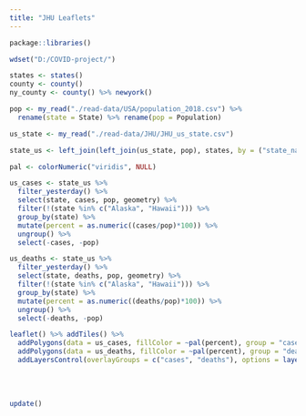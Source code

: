 ```yaml
---
title: "JHU Leaflets"
---
```


```r
package::libraries()

wdset("D:/COVID-project/")

states <- states()
county <- county()
ny_county <- county() %>% newyork()

pop <- my_read("./read-data/USA/population_2018.csv") %>% 
  rename(state = State) %>% rename(pop = Population)

us_state <- my_read("./read-data/JHU/JHU_us_state.csv") 

state_us <- left_join(left_join(us_state, pop), states, by = ("state_name" = "state"))
```

```r
pal <- colorNumeric("viridis", NULL)

us_cases <- state_us %>% 
  filter_yesterday() %>%
  select(state, cases, pop, geometry) %>% 
  filter(!(state %in% c("Alaska", "Hawaii"))) %>% 
  group_by(state) %>% 
  mutate(percent = as.numeric((cases/pop)*100)) %>% 
  ungroup() %>% 
  select(-cases, -pop) 

us_deaths <- state_us %>% 
  filter_yesterday() %>%
  select(state, deaths, pop, geometry) %>% 
  filter(!(state %in% c("Alaska", "Hawaii"))) %>% 
  group_by(state) %>% 
  mutate(percent = as.numeric((deaths/pop)*100)) %>% 
  ungroup() %>% 
  select(-deaths, -pop)
```

```r
leaflet() %>% addTiles() %>% 
  addPolygons(data = us_cases, fillColor = ~pal(percent), group = "cases") %>%
  addPolygons(data = us_deaths, fillColor = ~pal(percent), group = "deaths") %>%
  addLayersControl(overlayGroups = c("cases", "deaths"), options = layersControlOptions(collapsed = FALSE))
```

<br /><br />

```r
update()
```